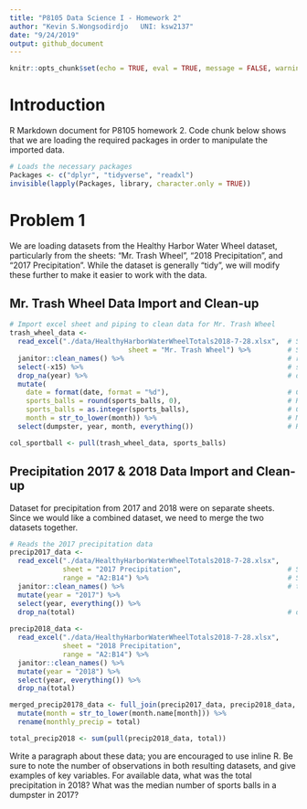 ```yaml
---
title: "P8105 Data Science I - Homework 2"
author: "Kevin S.Wongsodirdjo   UNI: ksw2137"
date: "9/24/2019"
output: github_document
---
```


```r
knitr::opts_chunk$set(echo = TRUE, eval = TRUE, message = FALSE, warning = FALSE)
```

# Introduction
R Markdown document for P8105 homework 2. Code chunk below shows that we are loading the required packages in order to manipulate the imported data.

```r

# Loads the necessary packages
Packages <- c("dplyr", "tidyverse", "readxl")
invisible(lapply(Packages, library, character.only = TRUE))

```


# Problem 1
We are loading datasets from the Healthy Harbor Water Wheel dataset, particularly from the sheets: "Mr. Trash Wheel", "2018 Precipitation", and "2017 Precipitation". While the dataset is generally "tidy", we will modify these further to make it easier to work with the data. 

## Mr. Trash Wheel Data Import and Clean-up

```r

# Import excel sheet and piping to clean data for Mr. Trash Wheel
trash_wheel_data <- 
  read_excel("./data/HealthyHarborWaterWheelTotals2018-7-28.xlsx",  # Specifies source excel file
                             sheet = "Mr. Trash Wheel") %>%         # Specifies which sheet to read
  janitor::clean_names() %>%                                        # renames column titles as x_y and lowercases
  select(-x15) %>%                                                  # selects all columns except the "x15" (comments)
  drop_na(year) %>%                                                 # drops any rows containing NA in "year" column
  mutate(
    date = format(date, format = "%d"),                             # Changes the date format from %y%m%d to %d
    sports_balls = round(sports_balls, 0),                          # Rounds the numbers in sports_balls to integers
    sports_balls = as.integer(sports_balls),                        # Converts type from double to integers
    month = str_to_lower(month)) %>%                                # Makes months to have lowercases
  select(dumpster, year, month, everything())                       # Re-arranges the column to be "tidier"

col_sportball <- pull(trash_wheel_data, sports_balls)

```


## Precipitation 2017 & 2018 Data Import and Clean-up
Dataset for precipitation from 2017 and 2018 were on separate sheets. Since we would like a combined dataset, we need to merge the two datasets together. 

```r

# Reads the 2017 precipitation data
precip2017_data <- 
  read_excel("./data/HealthyHarborWaterWheelTotals2018-7-28.xlsx", 
             sheet = "2017 Precipitation",                          # Specifies the sheet
             range = "A2:B14") %>%                                  # Specifies range of cells to be read
  janitor::clean_names() %>%                                        # turns column names to lowercases
  mutate(year = "2017") %>% 
  select(year, everything()) %>% 
  drop_na(total)                                                    # drops any blank cells in "total" column
    
precip2018_data <- 
  read_excel("./data/HealthyHarborWaterWheelTotals2018-7-28.xlsx", 
             sheet = "2018 Precipitation", 
             range = "A2:B14") %>%
  janitor::clean_names() %>% 
  mutate(year = "2018") %>% 
  select(year, everything()) %>% 
  drop_na(total)

merged_precip20178_data <- full_join(precip2017_data, precip2018_data, by = c("year", "month", "total")) %>% 
  mutate(month = str_to_lower(month.name[month])) %>% 
  rename(monthly_precip = total)

total_precip2018 <- sum(pull(precip2018_data, total))

```


Write a paragraph about these data; you are encouraged to use inline R. Be sure to note the number of observations in both resulting datasets, and give examples of key variables. For available data, what was the total precipitation in 2018? What was the median number of sports balls in a dumpster in 2017?